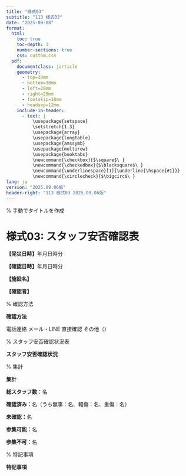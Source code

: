 ```yaml
---
title: "様式03"
subtitle: "113 様式03"
date: "2025-09-08"
format: 
  html:
    toc: true
    toc-depth: 3
    number-sections: true
    css: custom.css
  pdf:
    documentclass: jarticle
    geometry: 
      - top=30mm
      - bottom=30mm  
      - left=20mm
      - right=20mm
      - footskip=18mm
      - headsep=12mm
    include-in-header:
      - text: |
          \usepackage{setspace}
          \setstretch{1.3}
          \usepackage{array}
          \usepackage{longtable}
          \usepackage{amssymb}
          \usepackage{multirow}
          \usepackage{booktabs}
          \newcommand{\checkbox}{$\square$\ }
          \newcommand{\checkedbox}{$\blacksquare$\ }
          \newcommand{\underlinespace}[1]{\underline{\hspace{#1}}}
          \newcommand{\circlecheck}{$\bigcirc$\ }
lang: ja
version: "2025.09.06版"
header-right: "113 様式03 2025.09.06版"
---
```


% 手動でタイトルを作成

# 様式03: スタッフ安否確認表



**【発災日時】**\underlinespace{2cm}年\underlinespace{1cm}月\underlinespace{1cm}日\underlinespace{1cm}時\underlinespace{1cm}分



**【確認日時】**\underlinespace{2cm}年\underlinespace{1cm}月\underlinespace{1cm}日\underlinespace{1cm}時\underlinespace{1cm}分



**【施設名】** \underlinespace{10cm}



**【確認者】** \underlinespace{10cm}



% 確認方法

**\large 確認方法**




\checkbox 電話連絡      \checkbox メール・LINE      \checkbox 直接確認      \checkbox その他（\underlinespace{4cm}）



% スタッフ安否確認状況表

**\large スタッフ安否確認状況**




\begin{longtable}{|p{2.5cm}|p{2cm}|p{2.5cm}|p{2cm}|p{1.5cm}|p{2.5cm}|}
\hline
**氏名** & **職種** & **安否状況** & **参集可否** & **確認時刻** & **備考** \\
\hline
\endfirsthead

\hline
**氏名** & **職種** & **安否状況** & **参集可否** & **確認時刻** & **備考** \\
\hline
\endhead

 &  & 無事/軽傷/重傷/不明 & 可/不可/未定 &  &  \\
\hline
 &  & 無事/軽傷/重傷/不明 & 可/不可/未定 &  &  \\
\hline
 &  & 無事/軽傷/重傷/不明 & 可/不可/未定 &  &  \\
\hline
 &  & 無事/軽傷/重傷/不明 & 可/不可/未定 &  &  \\
\hline
 &  & 無事/軽傷/重傷/不明 & 可/不可/未定 &  &  \\
\hline
 &  & 無事/軽傷/重傷/不明 & 可/不可/未定 &  &  \\
\hline
 &  & 無事/軽傷/重傷/不明 & 可/不可/未定 &  &  \\
\hline
 &  & 無事/軽傷/重傷/不明 & 可/不可/未定 &  &  \\
\hline
 &  & 無事/軽傷/重傷/不明 & 可/不可/未定 &  &  \\
\hline
 &  & 無事/軽傷/重傷/不明 & 可/不可/未定 &  &  \\
\hline
 &  & 無事/軽傷/重傷/不明 & 可/不可/未定 &  &  \\
\hline
 &  & 無事/軽傷/重傷/不明 & 可/不可/未定 &  &  \\
\hline
 &  & 無事/軽傷/重傷/不明 & 可/不可/未定 &  &  \\
\hline
 &  & 無事/軽傷/重傷/不明 & 可/不可/未定 &  &  \\
\hline
 &  & 無事/軽傷/重傷/不明 & 可/不可/未定 &  &  \\
\hline
 &  & 無事/軽傷/重傷/不明 & 可/不可/未定 &  &  \\
\hline
 &  & 無事/軽傷/重傷/不明 & 可/不可/未定 &  &  \\
\hline
 &  & 無事/軽傷/重傷/不明 & 可/不可/未定 &  &  \\
\hline
 &  & 無事/軽傷/重傷/不明 & 可/不可/未定 &  &  \\
\hline
 &  & 無事/軽傷/重傷/不明 & 可/不可/未定 &  &  \\
\hline
\end{longtable}



% 集計

**\large 集計**




**総スタッフ数：**\underlinespace{2cm}名



**確認済み：**\underlinespace{2cm}名（うち無事：\underlinespace{1.5cm}名、軽傷：\underlinespace{1.5cm}名、重傷：\underlinespace{1.5cm}名）



**未確認：**\underlinespace{2cm}名



**参集可能：**\underlinespace{2cm}名



**参集不可：**\underlinespace{2cm}名



% 特記事項

**\large 特記事項**




\underlinespace{13cm}



\underlinespace{13cm}



\underlinespace{13cm}



\underlinespace{13cm}



\underlinespace{13cm}